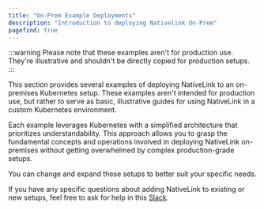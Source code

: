 ```yaml
---
title: "On-Prem Example Deployments"
description: "Introduction to deploying Nativelink On-Prem"
pagefind: true
---
```


:::warning
Please note that these examples aren't for production use. They're
illustrative and shouldn't be directly copied for production setups.
:::

This section provides several examples of deploying NativeLink to an
on-premises Kubernetes setup. These examples aren't intended for
production use, but rather to serve as basic, illustrative guides for
using NativeLink in a custom Kubernetes environment.

Each example leverages Kubernetes with a simplified architecture
that prioritizes understandability. This approach allows you to grasp
the fundamental concepts and operations involved in deploying NativeLink
on-premises without getting overwhelmed by complex production-grade setups.

You can change and expand these setups to better suit your specific
needs.

If you have any specific questions about adding NativeLink to existing or
new setups, feel free to ask for help in this
[Slack](https://nativelink.slack.com/join/shared_invite/zt-281qk1ho0-krT7HfTUIYfQMdwflRuq7A#/shared-invite/email).
